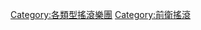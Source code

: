 {{Commonscat|Progressive rock groups}}

[[Category:各類型搖滾樂團|Category:各類型搖滾樂團]]
[[Category:前衛搖滾|Category:前衛搖滾]]